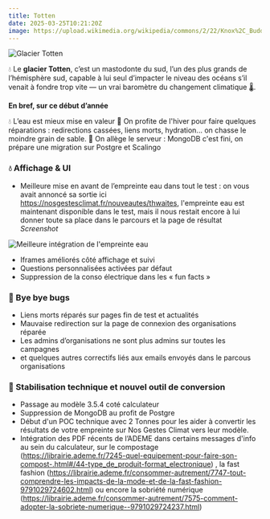 ```yaml
---
title: Totten
date: 2025-03-25T10:21:20Z
image: https://upload.wikimedia.org/wikipedia/commons/2/22/Knox%2C_Budd_and_Sabrina_Coasts%2C_Antarctica.jpg
---
```


![Glacier Totten](https://upload.wikimedia.org/wikipedia/commons/2/22/Knox%2C_Budd_and_Sabrina_Coasts%2C_Antarctica.jpg)

💧 Le **glacier Totten**, c’est un mastodonte du sud, l’un des plus grands de l’hémisphère sud, capable à lui seul d’impacter le niveau des océans s’il venait à fondre trop vite — un vrai baromètre du changement climatique 🌡️.

**En bref, sur ce début d’année**

💧 L’eau est mieux mise en valeur
🐛 On profite de l'hiver pour faire quelques réparations : redirections cassées, liens morts, hydration... on chasse le moindre grain de sable.
🔧 On allège le serveur : MongoDB c'est fini, on prépare une migration sur Postgre et Scalingo

### 💧 Affichage & UI

- Meilleure mise en avant de l’empreinte eau dans tout le test : on vous avait annoncé sa sortie ici https://nosgestesclimat.fr/nouveautes/thwaites, l'empreinte eau est maintenant disponible dans le test, mais il nous restait encore à lui donner toute sa place dans le parcours et la page de résultat *Screenshot*

![Meilleure intégration de l'empreinte eau](https://nosgestesclimat-prod.s3.fr-par.scw.cloud/cms/water_footprint_d288432ed8.png)

- Iframes améliorés côté affichage et suivi
- Questions personnalisées activées par défaut
- Suppression de la conso électrique dans les « fun facts »

### 🐛 Bye bye bugs

- Liens morts réparés sur pages fin de test et actualités
- Mauvaise redirection sur la page de connexion des organisations réparée
- Les admins d’organisations ne sont plus admins sur toutes les campagnes
- et quelques autres correctifs liés aux emails envoyés dans le parcous organisations

### 🔧 Stabilisation technique et nouvel outil de conversion

- Passage au modèle 3.5.4 coté calculateur
- Suppression de MongoDB au profit de Postgre
- Début d'un POC technique avec 2 Tonnes pour les aider à convertir les résultats de votre empreinte sur Nos Gestes Climat vers leur modèle.
- Intégration des PDF récents de l’ADEME dans certains messages d'info au sein du calculateur, sur le compostage (https://librairie.ademe.fr/7245-quel-equipement-pour-faire-son-compost-.html#/44-type_de_produit-format_electronique) , la fast fashion (https://librairie.ademe.fr/consommer-autrement/7747-tout-comprendre-les-impacts-de-la-mode-et-de-la-fast-fashion-9791029724602.html) ou encore la sobriété numérique (https://librairie.ademe.fr/consommer-autrement/7575-comment-adopter-la-sobriete-numerique--9791029724237.html)